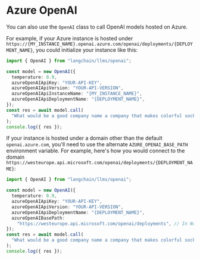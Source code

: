 # Azure OpenAI

You can also use the `OpenAI` class to call OpenAI models hosted on Azure.

For example, if your Azure instance is hosted under `https://{MY_INSTANCE_NAME}.openai.azure.com/openai/deployments/{DEPLOYMENT_NAME}`, you
could initialize your instance like this:

```typescript
import { OpenAI } from "langchain/llms/openai";

const model = new OpenAI({
  temperature: 0.9,
  azureOpenAIApiKey: "YOUR-API-KEY",
  azureOpenAIApiVersion: "YOUR-API-VERSION",
  azureOpenAIApiInstanceName: "{MY_INSTANCE_NAME}",
  azureOpenAIApiDeploymentName: "{DEPLOYMENT_NAME}",
});
const res = await model.call(
  "What would be a good company name a company that makes colorful socks?"
);
console.log({ res });
```

If your instance is hosted under a domain other than the default `openai.azure.com`, you'll need to use the alternate `AZURE_OPENAI_BASE_PATH` environment variable.
For example, here's how you would connect to the domain `https://westeurope.api.microsoft.com/openai/deployments/{DEPLOYMENT_NAME}`:

```typescript
import { OpenAI } from "langchain/llms/openai";

const model = new OpenAI({
  temperature: 0.9,
  azureOpenAIApiKey: "YOUR-API-KEY",
  azureOpenAIApiVersion: "YOUR-API-VERSION",
  azureOpenAIApiDeploymentName: "{DEPLOYMENT_NAME}",
  azureOpenAIBasePath:
    "https://westeurope.api.microsoft.com/openai/deployments", // In Node.js defaults to process.env.AZURE_OPENAI_BASE_PATH
});
const res = await model.call(
  "What would be a good company name a company that makes colorful socks?"
);
console.log({ res });
```
